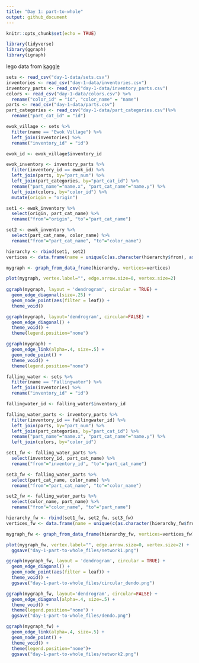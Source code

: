 ```yaml
---
title: "Day 1: part-to-whole"
output: github_document
---
```


```r
knitr::opts_chunk$set(echo = TRUE)
```

```r
library(tidyverse)
library(ggraph)
library(igraph)
```


lego data from [kaggle](https://www.kaggle.com/rtatman/lego-database)

```r
sets <- read_csv("day-1-data/sets.csv")
inventories <- read_csv("day-1-data/inventories.csv")
inventory_parts <- read_csv("day-1-data/inventory_parts.csv")
colors <- read_csv("day-1-data/colors.csv") %>%
  rename("color_id" = "id", "color_name" = "name")
parts <- read_csv("day-1-data/parts.csv")
part_categories <- read_csv("day-1-data/part_categories.csv")%>%
  rename("part_cat_id" = "id")
```

```r
ewok_village <- sets %>%
  filter(name == "Ewok Village") %>%
  left_join(inventories) %>%
  rename("inventory_id" = "id")

ewok_id <- ewok_village$inventory_id

ewok_inventory <- inventory_parts %>%
  filter(inventory_id == ewok_id) %>%
  left_join(parts, by="part_num") %>%
  left_join(part_categories, by="part_cat_id") %>%
  rename("part_name"="name.x", "part_cat_name"="name.y") %>%
  left_join(colors, by="color_id") %>%
  mutate(origin = "origin")

set1 <- ewok_inventory %>%
  select(origin, part_cat_name) %>%
  rename("from"="origin", "to"="part_cat_name")

set2 <- ewok_inventory %>%
  select(part_cat_name, color_name) %>%
  rename("from"="part_cat_name", "to"="color_name")

hierarchy <- rbind(set1, set2)
vertices <- data.frame(name = unique(c(as.character(hierarchy$from), as.character(hierarchy$to))) )

mygraph <- graph_from_data_frame(hierarchy, vertices=vertices)
```

```r
plot(mygraph, vertex.label="", edge.arrow.size=0, vertex.size=2)
 
ggraph(mygraph, layout = 'dendrogram', circular = TRUE) + 
  geom_edge_diagonal(size=.25) +
  geom_node_point(aes(filter = leaf)) +
  theme_void()

ggraph(mygraph, layout='dendrogram', circular=FALSE) + 
  geom_edge_diagonal() +
  theme_void() +
  theme(legend.position="none")

ggraph(mygraph) + 
  geom_edge_link(alpha=.4, size=.5) + 
  geom_node_point() +
  theme_void() +
  theme(legend.position="none")
```


```r

falling_water <- sets %>%
  filter(name == "Fallingwater") %>%
  left_join(inventories) %>%
  rename("inventory_id" = "id")

fallingwater_id <- falling_water$inventory_id

falling_water_parts <- inventory_parts %>%
  filter(inventory_id == fallingwater_id) %>%
  left_join(parts, by="part_num") %>%
  left_join(part_categories, by="part_cat_id") %>%
  rename("part_name"="name.x", "part_cat_name"="name.y") %>%
  left_join(colors, by="color_id")

set1_fw <- falling_water_parts %>%
  select(inventory_id, part_cat_name) %>%
  rename("from"="inventory_id", "to"="part_cat_name")

set3_fw <- falling_water_parts %>%
  select(part_cat_name, color_name) %>%
  rename("from"="part_cat_name", "to"="color_name")

set2_fw <- falling_water_parts %>%
  select(color_name, part_name) %>%
  rename("from"="color_name", "to"="part_name")

hierarchy_fw <- rbind(set1_fw, set2_fw, set3_fw)
vertices_fw <- data.frame(name = unique(c(as.character(hierarchy_fw$from), as.character(hierarchy_fw$to))) )

mygraph_fw <- graph_from_data_frame(hierarchy_fw, vertices=vertices_fw)
```


```r
plot(mygraph_fw, vertex.label="", edge.arrow.size=0, vertex.size=2) +
  ggsave("day-1-part-to-whole_files/network1.png")

ggraph(mygraph_fw, layout = 'dendrogram', circular = TRUE) + 
  geom_edge_diagonal() +
  geom_node_point(aes(filter = leaf)) +
  theme_void() +
  ggsave("day-1-part-to-whole_files/circular_dendo.png")

ggraph(mygraph_fw, layout='dendrogram', circular=FALSE) + 
  geom_edge_diagonal(alpha=.4, size=.5) +
  theme_void() +
  theme(legend.position="none") +
  ggsave("day-1-part-to-whole_files/dendo.png")

ggraph(mygraph_fw) + 
  geom_edge_link(alpha=.4, size=.5) + 
  geom_node_point() +
  theme_void() +
  theme(legend.position="none")+
  ggsave("day-1-part-to-whole_files/network2.png")

```

